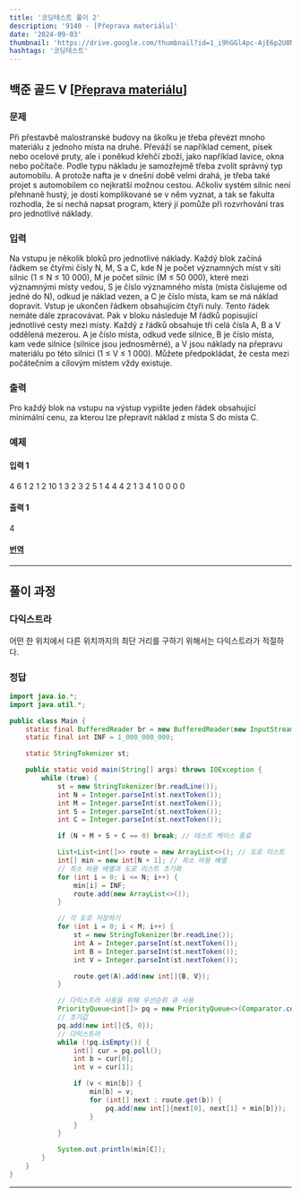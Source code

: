 ```yaml
---
title: '코딩테스트 풀이 2'
description: '9140 - [Přeprava materiálu]'
date: '2024-09-03'
thumbnail: 'https://drive.google.com/thumbnail?id=1_i9hGGl4pc-AjE6p2U0N4cOb-bYdXi5X&sz=w1000'
hashtags: '코딩테스트'
---
```



## 백준 골드 V [<a href="https://www.acmicpc.net/problem/9140" target="_blank" className="a-mdx">Přeprava materiálu</a>]

### 문제

Při přestavbě malostranské budovy na školku je třeba převézt mnoho materiálu z jednoho místa na druhé. Převáží se například cement, písek nebo ocelové pruty, ale i poněkud křehčí zboží, jako například lavice, okna nebo počítače. Podle typu nákladu je samozřejmě třeba zvolit správný typ automobilu. A protože nafta je v dnešní době velmi drahá, je třeba také projet s automobilem co nejkratší možnou cestou. Ačkoliv systém silnic není přehnaně hustý, je dosti komplikované se v něm vyznat, a tak se fakulta rozhodla, že si nechá napsat program, který jí pomůže při rozvrhování tras pro jednotlivé náklady.

### 입력

Na vstupu je několik bloků pro jednotlivé náklady. Každý blok začíná řádkem se čtyřmi čísly N, M, S a C, kde N je počet významných míst v síti silnic (1 ≤ N ≤ 10 000), M je počet silnic (M ≤ 50 000), které mezi významnými místy vedou, S je číslo významného místa (místa číslujeme od jedné do N), odkud je náklad vezen, a C je číslo místa, kam se má náklad dopravit. Vstup je ukončen řádkem obsahujícím čtyři nuly. Tento řádek nemáte dále zpracovávat. Pak v bloku následuje M řádků popisující jednotlivé cesty mezi místy. Každý z řádků obsahuje tři celá čísla A, B a V oddělená mezerou. A je číslo místa, odkud vede silnice, B je číslo místa, kam vede silnice (silnice jsou jednosměrné), a V jsou náklady na přepravu materiálu po této silnici (1 ≤ V ≤ 1 000). Můžete předpokládat, že cesta mezi počátečním a cílovým místem vždy existuje.

### 출력

Pro každý blok na vstupu na výstup vypište jeden řádek obsahující minimální cenu, za kterou lze přepravit náklad z místa S do místa C.

### 예제

#### 입력 1

4 6 1 2
1 2 10
1 3 2
3 2 5
1 4 4
4 2 1
3 4 1
0 0 0 0

#### 출력 1

4

#### <a href="https://www.acmicpc.net/board/view/149214" target="_blank" className="a-mdx">번역</a>

---

## 풀이 과정

### 다익스트라

어떤 한 위치에서 다른 위치까지의 최단 거리를 구하기 위해서는 다익스트라가 적절하다.

### 정답

```java
import java.io.*;
import java.util.*;

public class Main {
    static final BufferedReader br = new BufferedReader(new InputStreamReader(System.in));
    static final int INF = 1_000_000_000;

    static StringTokenizer st;

    public static void main(String[] args) throws IOException {
        while (true) {
            st = new StringTokenizer(br.readLine());
            int N = Integer.parseInt(st.nextToken());
            int M = Integer.parseInt(st.nextToken());
            int S = Integer.parseInt(st.nextToken());
            int C = Integer.parseInt(st.nextToken());

            if (N + M + S + C == 0) break; // 테스트 케이스 종료

            List<List<int[]>> route = new ArrayList<>(); // 도로 리스트
            int[] min = new int[N + 1]; // 최소 비용 배열
            // 최소 비용 배열과 도로 리스트 초기화
            for (int i = 0; i <= N; i++) {
                min[i] = INF;
                route.add(new ArrayList<>());
            }

            // 각 도로 저장하기
            for (int i = 0; i < M; i++) {
                st = new StringTokenizer(br.readLine());
                int A = Integer.parseInt(st.nextToken());
                int B = Integer.parseInt(st.nextToken());
                int V = Integer.parseInt(st.nextToken());

                route.get(A).add(new int[]{B, V});
            }

            // 다익스트라 사용을 위해 우선순위 큐 사용
            PriorityQueue<int[]> pq = new PriorityQueue<>(Comparator.comparingInt((a) -> a[1]));
            // 초기값
            pq.add(new int[]{S, 0});
            // 다익스트라
            while (!pq.isEmpty()) {
                int[] cur = pq.poll();
                int b = cur[0];
                int v = cur[1];

                if (v < min[b]) {
                    min[b] = v;
                    for (int[] next : route.get(b)) {
                        pq.add(new int[]{next[0], next[1] + min[b]});
                    }
                }
            }

            System.out.println(min[C]);
        }
    }
}
```

---